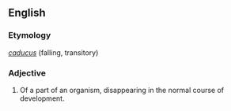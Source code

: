 ==English==
===Etymology===
{{L.}} ''[[caducus]]'' (falling, transitory)

===Adjective===
{{en-adj}}
# {{biology}} Of a part of an organism, disappearing in the normal course of development.